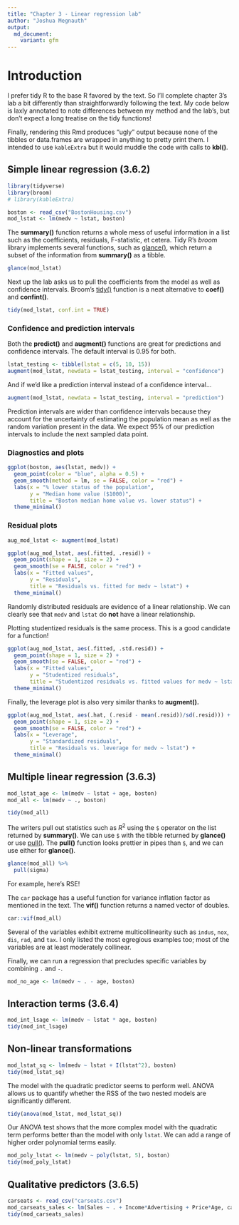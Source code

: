```yaml
---
title: "Chapter 3 - Linear regression lab"
author: "Joshua Megnauth"
output:
  md_document:
    variant: gfm
---
```

# Introduction
I prefer tidy R to the base R favored by the text. So I'll complete chapter 3's lab a bit differently than straightforwardly following the text. My code below is laxly annotated to note differences between my method and the lab's, but don't expect a long treatise on the tidy functions!

Finally, rendering this Rmd produces "ugly" output because none of the tibbles or data.frames are wrapped in anything to pretty print them. I intended to use `kableExtra` but it would muddle the code with calls to **kbl()**.

## Simple linear regression (3.6.2)

```r
library(tidyverse)
library(broom)
# library(kableExtra)

boston <- read_csv("BostonHousing.csv")
mod_lstat <- lm(medv ~ lstat, boston)
```

The **summary()** function returns a whole mess of useful information in a list such as the coefficients, residuals, F-statistic, et cetera. Tidy R's _broom_ library implements several functions, such as [glance()](https://generics.r-lib.org/reference/glance.html), which return a subset of the information from **summary()** as a tibble.

```r
glance(mod_lstat)
```

Next up the lab asks us to pull the coefficients from the model as well as confidence intervals. Broom's [tidy()](https://generics.r-lib.org/reference/tidy.html) function is a neat alternative to **coef()** and **confint()**.

```r
tidy(mod_lstat, conf.int = TRUE)
```

### Confidence and prediction intervals

Both the **predict()** and **augment()** functions are great for predictions and confidence intervals. The default interval is 0.95 for both.

```r
lstat_testing <- tibble(lstat = c(5, 10, 15))
augment(mod_lstat, newdata = lstat_testing, interval = "confidence")
```

And if we'd like a prediction interval instead of a confidence interval...

```r
augment(mod_lstat, newdata = lstat_testing, interval = "prediction")
```

Prediction intervals are wider than confidence intervals because they account for the uncertainty of estimating the population mean as well as the random variation present in the data. We expect 95% of our prediction intervals to include the next sampled data point.

### Diagnostics and plots

```r
ggplot(boston, aes(lstat, medv)) +
  geom_point(color = "blue", alpha = 0.5) +
  geom_smooth(method = lm, se = FALSE, color = "red") +
  labs(x = "% lower status of the population",
       y = "Median home value ($1000)",
       title = "Boston median home value vs. lower status") +
  theme_minimal()
```

### Residual plots
```r
aug_mod_lstat <- augment(mod_lstat)

ggplot(aug_mod_lstat, aes(.fitted, .resid)) +
  geom_point(shape = 1, size = 2) +
  geom_smooth(se = FALSE, color = "red") +
  labs(x = "Fitted values",
       y = "Residuals",
       title = "Residuals vs. fitted for medv ~ lstat") +
  theme_minimal()
```

Randomly distributed residuals are evidence of a linear relationship. We can clearly see that `medv` and `lstat` do **not** have a linear relationship.

Plotting studentized residuals is the same process. This is a good candidate for a function!

```r
ggplot(aug_mod_lstat, aes(.fitted, .std.resid)) +
  geom_point(shape = 1, size = 2) +
  geom_smooth(se = FALSE, color = "red") +
  labs(x = "Fitted values",
       y = "Studentized residuals",
       title = "Studentized residuals vs. fitted values for medv ~ lstat") +
  theme_minimal()
```

Finally, the leverage plot is also very similar thanks to **augment().**

```r
ggplot(aug_mod_lstat, aes(.hat, (.resid - mean(.resid))/sd(.resid))) +
  geom_point(shape = 1, size = 2) +
  geom_smooth(se = FALSE, color = "red") +
  labs(x = "Leverage",
       y = "Standardized residuals",
       title = "Residuals vs. leverage for medv ~ lstat") +
  theme_minimal()
```

## Multiple linear regression (3.6.3)

```r
mod_lstat_age <- lm(medv ~ lstat + age, boston)
mod_all <- lm(medv ~ ., boston)

tidy(mod_all)
```

The writers pull out statistics such as $R^2$ using the `$` operator on the list returned by **summary()**. We can use `$` with the tibble returned by **glance()** or use [pull()](https://dplyr.tidyverse.org/reference/pull.html). The **pull()** function looks prettier in pipes than `$`, and we can use either for **glance()**.

```r
glance(mod_all) %>%
  pull(sigma)
```
For example, here's RSE!

The `car` package has a useful function for variance inflation factor as mentioned in the text. The **vif()** function returns a named vector of doubles.

```r
car::vif(mod_all)
```

Several of the variables exhibit extreme multicollinearity such as `indus`, `nox`, `dis`, `rad`, and `tax`. I only listed the most egregious examples too; most of the variables are at least moderately collinear.

Finally, we can run a regression that precludes specific variables by combining `.` and `-`.

```r
mod_no_age <- lm(medv ~ . - age, boston)
```

## Interaction terms (3.6.4)

```r
mod_int_lsage <- lm(medv ~ lstat * age, boston)
tidy(mod_int_lsage)
```

## Non-linear transformations

```r
mod_lstat_sq <- lm(medv ~ lstat + I(lstat^2), boston)
tidy(mod_lstat_sq)
```

The model with the quadratic predictor seems to perform well. ANOVA allows us to quantify whether the RSS of the two nested models are significantly different.

```r
tidy(anova(mod_lstat, mod_lstat_sq))
```

Our ANOVA test shows that the more complex model with the quadratic term performs better than the model with only `lstat`. We can add a range of higher order polynomial terms easily.

```r
mod_poly_lstat <- lm(medv ~ poly(lstat, 5), boston)
tidy(mod_poly_lstat)
```

## Qualitative predictors (3.6.5)
```r
carseats <- read_csv("carseats.csv")
mod_carseats_sales <- lm(Sales ~ . + Income*Advertising + Price*Age, carseats)
tidy(mod_carseats_sales)
```

